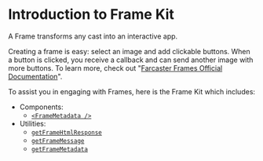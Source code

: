 # Introduction to Frame Kit

A Frame transforms any cast into an interactive app.

Creating a frame is easy: select an image and add clickable buttons. When a button is clicked,
you receive a callback and can send another image with more buttons.
To learn more, check out "[Farcaster Frames Official Documentation](https://docs.farcaster.xyz/learn/what-is-farcaster/frames)".

To assist you in engaging with Frames, here is the Frame Kit which includes:

- Components:
  - [`<FrameMetadata />`](/framekit/frame-metadata)
- Utilities:
  - [`getFrameHtmlResponse`](/framekit/get-frame-html-response)
  - [`getFrameMessage`](/framekit/get-frame-message)
  - [`getFrameMetadata`](/framekit/get-frame-metadata)

